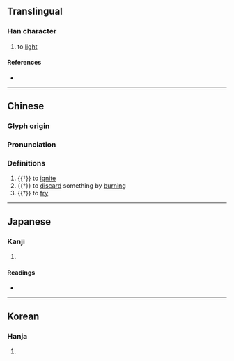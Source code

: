 {{character info}}
==Translingual==

===Han character===
{{Han char|rn=86|rad=火|as=07|sn=11|four=93847|canj=FICE|ids=⿰火夋}}

# to [[light]]

====References====
* {{Han ref|kx=0673.030|dkj=19079|dj=1081.070|hdz=32206.120|uh=710C|ud=28940|bh=D64D|bd=54861}}

----
==Chinese==
{{zh-forms}}

===Glyph origin===
{{Han etym}}

===Pronunciation===
{{zh-pron
|m=jùn,qū
|c=ceot1,zeon3
|mc=y
|oc=y
|cat=v
}}

===Definitions===
{{zh-hanzi}}

# {{†}} to [[ignite]]
# {{†}} to [[discard]] something by [[burning]]
# {{†}} to [[fry]]

----

==Japanese==

===Kanji===
{{ja-kanji|grade=|rs=火07}}

# {{rfdef|ja|sort=火07}}

====Readings====
* {{ja-readings|on=[[しゅん]] (shun), [[そん]] (son), [[さん]] (san)|kun=[[やく]] (yaku)}}

----

==Korean==

===Hanja===
{{ko-hanja|hangeul=준|eumhun=|rv=jun|mr=chun|y=cwun}}

# {{rfdef|ko|sort=火07}}
